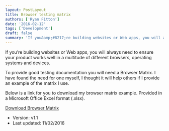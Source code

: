 ```yaml
---
layout: PostLayout
title: Browser testing matrix
authors: ['Ryan Fitton']
date: '2016-02-12'
tags: ['Development']
draft: false
summary: 'If you&amp;#8217;re building websites or Web apps, you will always need to ensure your product works well in a multitude of different browsers, operating systems and devices. To provide good testing documentation you will need a Browser Matrix. I have found the need for one myself, &nbsp;I thought it will help others if I provide [&amp;hellip;]'
---
```


<p>
  If you&#8217;re building websites or Web apps, you will always need to ensure your product works
  well in a multitude of different browsers, operating systems and devices.
</p>
<p>
  To provide good testing documentation you will need a Browser Matrix. I have found the need for
  one myself, I thought it will help others if I provide an example of the matrix I use.
</p>
<p>
  Below is a link for you to download my browser matrix example. Provided in a Microsoft Office
  Excel format (.xlsx).
</p>
<p>
  <a class="btn btn-success" href="/static/docs/blog/2016/02/browser-matrix-v1.1.xlsx">
    <i class="fa fa-download"></i> Download Browser Matrix
  </a>
</p>
<ul>
  <li>Version: v1.1</li>
  <li>Last updated: 11/02/2016</li>
</ul>
